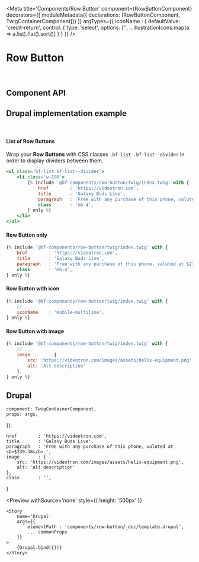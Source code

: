


<Meta
    title='Components/Row Button'
    component={RowButtonComponent}
    decorators={[
        moduleMetadata({ declarations: [RowButtonComponent, TwigContainerComponent]})
    ]}
    argTypes={{
        iconName    : {
            defaultValue: 'credit-return',
            control: {
                type: 'select',
                options: ['', ...illustrationIcons.map(a => a.list).flat().sort()]
            }
        }
    }}
/>


# Row Button

<br/>



## Component API

<Props of={RowButtonComponent} />



## Drupal implementation example

<br/>

#### List of Row Buttons

Wrap your <b>Row Buttons</b> with CSS classes `.bf-list .bf-list--divider` in order to display dividers between them.

```jsx
<ul class='bf-list bf-list--divider'>
    <li class='w-100'>
        {% include '@bf-components/row-button/twig/index.twig' with {
            href        : 'https://videotron.com',
            title       : 'Galaxy Buds Live',
            paragraph   : 'Free with any purchase of this phone, valuted at $239.38.',
            class       : 'mb-4',
        } only %}
    </li>
</ul>
```

#### Row Button only
```jsx
{% include '@bf-components/row-button/twig/index.twig' with {
    href        : 'https://videotron.com',
    title       : 'Galaxy Buds Live',
    paragraph   : 'Free with any purchase of this phone, valuted at $239.38.',
    class       : 'mb-4',
} only %}
```

#### Row Button with icon
```jsx
{% include '@bf-components/row-button/twig/index.twig' with {
    // ...
    iconName    : 'mobile-multiline',
} only %}
```

#### Row Button with image
```jsx
{% include '@bf-components/row-button/twig/index.twig' with {
    // ...
    image       : {
        src: 'https://videotron.com/images/assets/helix-equipment.png',
        alt: 'Alt description'
    },
} only %}
```

## Drupal

    component: TwigContainerComponent,
    props: args,
});

    href        : 'https://videotron.com',
    title       : 'Galaxy Buds Live',
    paragraph   : 'Free with any purchase of this phone, valuted at <b>$239.38</b>.',
    image       : {
        src: 'https://videotron.com/images/assets/helix-equipment.png',
        alt: 'Alt description'
    },
    class       : '',
}

<Preview
    withSource='none'
    style={{ height: '500px' }}
>
    <Story
        name='Drupal'
        args={{
            elementPath : 'components/row-button/_doc/template.drupal',
            ... commonProps
        }}
    >
        {Drupal.bind({})}
    </Story>
</Preview>